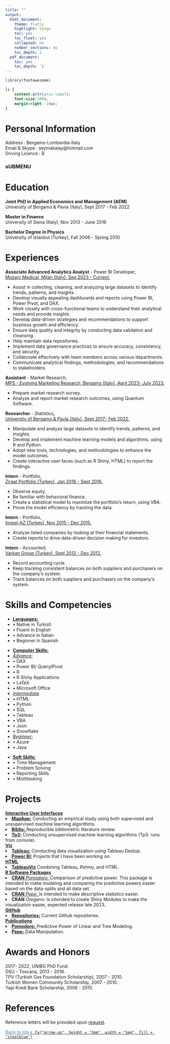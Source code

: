 ```yaml
---
title: ""
output:
  html_document:
    theme: flatly
    highlight: tango
    toc: yes
    toc_float: yes
    collapsed: no
    number_sections: no
    toc_depth: 1
  pdf_document:
    toc: yes
    toc_depth: '1'
---
```




```r
library(fontawesome)
```     



<!--\1   
```r
knitr::opts_chunk$set(message=FALSE, warning=FALSE, cache=TRUE)
```
font-weight:bold; \1-->
 
```css
li {
    content:attr(aria-label);
    font-size:100%;
    margin-right:-10px;
}
``` 


# Personal Information 

Address        : Bergamo-Lombardia-Italy\
Email & Skype  : seymakalay@hotmail.com\
Driving Licence : B 

<!--\1Date of Birth   : 16.05.1987\
Mobile         : +39 338 9628589\
Marital Status : Single,\ \1-->


<!--\1 Place of Birth : Turkey-Istanbul\ \1-->

<!--\1
# Objectives
To work for the organization to the best of my knowledge and ability from where the organization could benefit from my programming, app building and machine learning skills. 
FOR ICON ION!!!
https://github.com/ionic-team/ionicons
Astronomy and Space Science
\1-->


### sUBMENU

# Education 
     
**Joint PhD in Applied Economics and Management (AEM)**\
University of Bergamo & Pavia (Italy), Sept 2017 - Feb 2022

**Master in Finance**\
University of Siena (Italy),  Nov 2013 - June 2016

<!--\1
**Certificate in Masters of Business Administration Program**\
University of Auburn (USA), Spring 2011 - Fall 2012\
\1-->

**Bachelor Degree in Physics**\
University of Istanbul (Turkey), Fall 2006 - Spring 2010                                                                             

# Experiences

**Associate Advanced Analytics Analyst** - Power BI Developer,\
<u>Mozarc Medical, Milan (Italy), Sep 2023 - Current.</u>\
<!--\1
Mozarc Medical, Milan (Italy), Sep 2023 - Current.\
- Data Analysis and Visualization: Assist in collecting, cleaning, and analyzing large datasets to identify trends, patterns, and insights. Develop visually appealing dashboards and reports using Power BI to effectively communicate findings to stakeholders.
\1-->
<body>
 <!--\1 <h3>Today's shopping list:</h3>\1-->
    <ul>
      <li>Assist in collecting, cleaning, and analyzing large datasets to identify trends, patterns, and insights.</li>
      <li>Develop visually appealing dashboards and reports using Power BI, Power Pivot, and DAX.</li>
      <li>Work closely with cross-functional teams to understand their analytical needs and provide insights.</li>
      <li>Develop data-driven strategies and recommendations to support business growth and efficiency.</li>
      <li>Ensure data quality and integrity by conducting data validation and cleansing.</li>
      <li>Help maintain data repositories.</li>
      <li>Implement data governance practices to ensure accuracy, consistency, and security.</li>
      <li>Collaborate effectively with team members across various departments.</li>
      <li>Communicate analytical findings, methodologies, and recommendations to stakeholders.</li>
    </ul>
</body>



**Assistant** - Market Research,\
<u>MPS - Evolving Marketing Research, Bergamo (Italy), April 2023- July 2023.</u>\
<!--\1  - Analyzing market research outcomes by creating databases and descriptive statistics.\1--> 
<body>
    <ul>
      <li>Prepare market research survey.</li>
      <li>Analyze and report market research outcomes, using Quantum Software.</li>
    </ul>
</body>




**Researcher** - Statistics,\
<u>University of Bergamo & Pavia (Italy), Sept 2017- Feb 2022.</u>\
<!--\1 - Implementing data manipulations, applying machine learning algorithms, and creating
interactive user faces^[Please see at: <a href="https://github.com/seymakalay" target="_blank">https://github.com/seymakalay</a> ].   \1-->
 <!--\1 application^[Please see at: https://github.com/seymakalay].\      
 to find out the probability of credit default\1-->
<body>
    <ul>
      <li>Manipulate and analyze large datasets to identify trends, patterns, and insights.</li>
      <li>Develop and implement machine learning models and algorithms, using R and Python.</li>
      <li>Adopt new tools, technologies, and methodologies to enhance the model outcomes.</li>
      <li>Create interactive user faces (such as R Shiny, HTML) to report the findings.</li>
    </ul>
</body>

 
**Intern** - Portfolio,\
<u>Ziraat Portfolio (Turkey), Jan 2016 - Sept 2016.</u>\
<!--\1  - Observed equity and bond market, familiar with the behavioral finance, created a statistical model to maximize the portfolio’s return and proved the model efficiency by tracing the data.\ \1--> 
<body>
    <ul>
      <li>Observe equity.</li> 
      <li>Be familiar with behavioral finance.</li>
      <li>Create a statistical model to maximize the portfolio‘s return, using VBA.</li>
      <li>Prove the model efficiency by tracking the data.</li>
    </ul>
</body>


**Intern** - Portfolio,\
<u>Invest-AZ (Turkey), Nov 2015 - Dec 2015.</u>\
<!--\1  - To analyze the companies by looking at their income statements 
and balance sheets to make sure it is beneficial to invest in those companies. \1--> 
<body>
    <ul>
      <li>Analyze listed companies by looking at their financial statements.</li>
      <li>Create reports to drive data-driven decision making for investors.</li>
    </ul>
</body>


**Intern** - Accounted,\
<u>Varkan Group (Turkey), Sept 2012 - Dec 2012.</u>\
<!--\1  - Have been effectively responsible of recording accounting cycle 
and kept tracking consistence balances on both suppliers and purchasers on the company’s system. \1--> 
<body>
    <ul>
      <li>Record accounting cycle.</li>
      <li>Keep tracking consistent balances on both suppliers and purchasers on the company‘s system.</li>
      <li>Track balances on both suppliers and purchasers on the company‘s system.</li>
    </ul>
</body>


<!--\1 
**Part time** - Real Estate\
Emlak Ada (Turkey), Jun 2007 - Jan 2010.\
- Was actively involved in the marketing and communications of the firm. Drafted contracts, scheduled meetings, handled negotiations, updated company website, collaborated with other real estate agencies, generated new solutions
and conducted research on customer needs and preferences.
\1-->

# Skills and Competencies 
<!--\1  **Languages:** Native in Turkish, advance in English, intermediate in Italian, beginner in Spanish.\     \1-->
<ul class="list-inline">
   <li> <u>**Languages:**</u>  </li>
   <li>&bull; Native in Turkish </li>
   <li>&bull; Fluent in English</li>
   <li>&bull; Advance in Italian</li>
   <li>&bull; Beginner in Spanish</li>
</ul>
<ul class="list-inline">
   <li> <u>**Computer Skills:** </u>  </li>
    <li> <u>*Advance:*</u>  </li>
    <li>&bull; DAX </li>
    <li>&bull; Power BI/ Query/Pivot </li>
    <li>&bull; R </li>
    <li>&bull; R Shiny Applications </li>
    <li>&bull;  LaTeX </li>
    <li>&bull; Microsoft Office </li>
   <li> <u>*Intermediate*</u>  </li>
    <li>&bull; HTML </li>
    <li>&bull; Python </li>
    <li>&bull; SQL </li>
    <li>&bull; Tableau </li>
    <li>&bull; VBA </li>
    <li>&bull; Json </li>
    <li>&bull; Snowflake</li>
  <li> <u>*Beginner:*</u>  </li>
    <li>&bull; Azure </li>
    <li>&bull; Java </li>
</ul>
<!--\1 Latex, Microsoft Office, R, Shiny Application. \1-->
<!--\1   <u>*New in:* </u> Html, Python, SQL, Java.\1-->
<ul class="list-inline">
<li> <u> **Soft Skills:** </u>  </li>
   <li>&bull; Time Management </li>
   <li>&bull; Problem Solving </li>
   <li>&bull; Reporting Skills </li>
   <li>&bull; Multitasking </li>
</ul>

<!--\1 
Creative, analytic thinker, problem solver, good at teamwork, interpersonal skills, determined, disciplined, accountable, highly motivated, responsible, strong work ethics, positive mindset, adaptable, rapid learning capability.
\1-->




# Projects

<u>**Interactive User Interfaces**</u>
<li><u><a href="https://seymakalay87.shinyapps.io/MapApp/" target="_blank">**MapApp:**</a></u> 
Conducting  an empirical study  <!--\1 based on anti money laundering, \1-->
using both supervised and unsupervised machine learning algorithms.</li>

<li><u><a href="https://seymakalay87.shinyapps.io/biblio/" target="_blank"> **Biblio:** </a></u> 
Reproducible bibliometric literature review.</li>

<li><u><a href="https://github.com/seymakalay/tp3" target="_blank"> 
**Tp3:**</a></u>
Conducting unsupervised machine learning algorithms (Tp3: runs from console). </li>

<u>**Viz**</u>
<li><u><a href="https://public.tableau.com/app/profile/seyma.kalay" target="_blank">**Tableau:**</a></u> 
Conducting data visualization using Tableau Destop.</li>

<li><u><a href="https://seymakalay.github.io/unibg/powerbi.html" target="_blank">**Power BI:**</a></u> 
Projects that I have been working on.</li>


<u>**HTML**</u>
<li><u><a href="https://seymakalay.github.io/TableauViz/index.html" target="_blank">**TableauViz**</a></u> 
Combining Tableau, Rshiny, and HTML.</li>





<u>**R Software Packages**</u> 
<li><u> <a href="https://github.com/seymakalay/pomodoro" target="_blank"> **CRAN** *Pomodoro:* </a></u>
Comparison of predictive power. This package is intended to make
modeling and comparing the predictive powers easier based on the data-splits and all data set.</li> 
<li><u> <a href="https://github.com/seymakalay/pepe" target="_blank"> **CRAN** *Pepe:* </a></u>
Is intended to make descriptive statistics easier. </li>
<li> **CRAN** *Oregano:* 
Is intended to create Shiny Modules to make the visualization easier,
expected release late 2023. </li>

<u>**GitHub**</u>
<li><u><a href="https://github.com/seymakalay" target="_blank">**Repositories:**</a></u> 
 Current Github repositories.</li>

<u>**Publications**</u> 
<li><u><a href="./pomodoro.pdf" target="_blank">  **Pomodoro:** </a></u> 
Predictive Power of Linear and Tree Modeling.</li>

<li><u> <a href="./pepe.pdf" target="_blank"> **Pepe:** </a> </u>
Data Manipulation. </li>



<!--\1   <u><a href="./Kalay_PHD_Presantation.pdf" target="_blank"> Phd-Dissertation </a></u>   \1--> 

<!--\1  \( \LaTeX \)  \1--> 

# Awards and Honors 

2017- 2022, UNIBG PhD Fund.\
DSU - Toscana, 2013 - 2016.\
TPV (Turkish Gas Foundation Scholarship), 2007 - 2010.\
Turkish Women Community Scholarship, 2007 - 2010.\
Yapi Kredi Bank Scholarship, 2006 - 2010.


# References

Reference letters will be provided upon [request](mailto:seymakalay@hotmail.com).

<!--\1
**Asso. Prof.:** Daniel Felix Ahelegbey; University of Pavia; Associate Professor; dfkahey@hotmail.com\
**Trading Mgr:** Birkan Karatas; Ziraat Portfoy; Trading Manager; bkaratas@ziraatportfoy.com.tr\
**Prof.:** Claudio Pacati; University of Siena; Full Professor; claudio.pacati@unisi.it\
\1--> 


<!--\1   <a href="#top">Back to top</a> \1-->
 <a href="#top" style="color:steelblue;" >Back to top</a> [`r fa("arrow-up", height = "2em", width = "1em", fill = "steelblue")`](#) 



